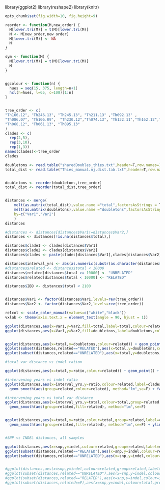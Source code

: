 library(ggplot2)
library(reshape2)
library(knitr)
```r
opts_chunk$set(fig.width=10, fig.height=9)

``` 

```r
reorder <- function(M,new_order) {
  M[lower.tri(M)] = t(M)[lower.tri(M)]
  M <- M[new_order,new_order]
  M[lower.tri(M)] <- NA
  M
}

sym <- function(M) {
  M[lower.tri(M)] = t(M)[lower.tri(M)]
  M
}


ggcolour <- function(n) {
  hues = seq(15, 375, length=n+1)
  hcl(h=hues, l=65, c=100)[1:n]
}


tree_order <- c(
"Th166.12", "Th246.13", "Th245.13", "Th211.13" ,"Th092.13" ,
"Th086.07", "Th106.09",  "Th230.12","Th074.13", "Th132.11","Th162.12","Th196.12", "Th106.11", "Th117.11", "Th134.11",
"Th068.12", "Th061.13", "Th095.13"
)
clades <- c(
  rep(2,5),
  rep(3,10),
  rep(1,3))
names(clades)<-tree_order
clades

```

```r

doubletons <- read.table("sharedDoubles_thies.txt",header=T,row.names=1,sep="\t")
total_dist <- read.table("Thies_manual.nj.dist.tab.txt",header=T,row.names=1,sep="\t")


doubletons <- reorder(doubletons,tree_order)
total_dist <- reorder(total_dist,tree_order)



```



```r

distances <- merge(
    melt(as.matrix(total_dist),value.name ="total",factorsAsStrings = T),
    melt(as.matrix(doubletons),value.name ="doubletons",factorsAsStrings = T),
    by=c("Var1","Var2")
    )
distances

#distances <- distances[distances$Var1!=distances$Var2,]
distances <- distances[!is.na(distances$total),]

distances$clade1 <- clades[distances$Var1]
distances$clade2 <- clades[distances$Var2]
distances$clades <- paste(clades[distances$Var1],clades[distances$Var2])

distances$interval_yrs <- abs(as.numeric(substr(as.character(distances$Var1),7,8)) - as.numeric(substr(as.character(distances$Var2),7,8)))
#distances$related <- distances$total < 10000
distances$related[distances$total >= 10000] <- "UNRELATED"
distances$related[distances$total < 10000] <- "RELATED"

distances$IBD <- distances$total < 2100


distances$Var1 <- factor(distances$Var1,levels=rev(tree_order))
distances$Var2 <- factor(distances$Var2,levels=rev(tree_order))


```

```r

relcol <- scale_color_manual(values=c("white","black"))
vxlab <- theme(axis.text.x = element_text(angle = 90, hjust = 1))  

ggplot(distances,aes(x=Var1,y=Var2,fill=total,label=total,colour=related)) + geom_tile() + scale_fill_gradient(trans="log") + geom_text(size=3) + relcol + vxlab
ggplot(distances,aes(x=Var1,y=Var2,fill=doubletons,label=doubletons,colour=doubletons)) + geom_tile() + scale_fill_gradient(trans="log") + geom_text(size=5) +  vxlab + scale_colour_gradient(low="white",high="red")


ggplot(distances,aes(x=total,y=doubletons,colour=related)) + geom_point() + scale_x_log10() + facet_grid(. ~ related)
ggplot(subset(distances,related=="RELATED"),aes(x=total,y=doubletons,colour=related)) + geom_point() + scale_x_log10() + facet_grid(. ~ related)
ggplot(subset(distances,related=="UNRELATED"),aes(x=total,y=doubletons,colour=related)) + geom_point() + scale_x_log10() + facet_grid(. ~ related)


```

```r

#total var distance vs indel ration

ggplot(distances,aes(x=total,y=ratio,colour=related)) + geom_point() + facet_grid(. ~ related,scale="free_x") + ylim(0,1.5)

#intervening years vs indel ratio
ggplot(distances,aes(x=interval_yrs,y=ratio,colour=related,label=clades)) + geom_text(size=4) +
  geom_smooth(aes(group=related,colour=related), method="lm",se=F) + facet_grid(. ~ related,scale="free_x") + ylim(0,1.5)

#intervening years vs total var distance
ggplot(distances,aes(x=interval_yrs,y=total,colour=total,group=related,label=clades)) + geom_text(size=4) +
  geom_smooth(aes(group=related,fill=related), method="lm",se=F)


ggplot(distances,aes(x=total,y=ratio,colour=total,group=related,label=clades)) + geom_text(size=4) +
  geom_smooth(aes(group=related,fill=related), method="lm",se=F) + ylim(0,1.3)


#SNP vs INDEL distances, all samples

ggplot(distances,aes(x=snp,y=indel,colour=related,group=related,label=clades)) + geom_text(size=4) + unrelatedLM + geom_abline(slope=0.5,linetype="dashed")
ggplot(subset(distances,related=="RELATED"),aes(x=snp,y=indel,colour=related,group=related,label=clades)) + geom_text(size=4) + unrelatedLM + geom_abline(linetype="dashed",slope=0.5)
ggplot(subset(distances,related=="UNRELATED"),aes(x=snp,y=indel,colour=related,group=related,label=clades)) + geom_text(size=4,colour=ggcolour(2)[[2]]) + unrelatedLM + geom_abline(linetype="dashed",slope=0.5)


#ggplot(distances,aes(x=snp,y=indel,colour=related,group=related,label=clades)) + geom_text(size=4) + unrelatedLM + facet_grid(. ~ related,scale="free")
#ggplot(subset(distances,related=="UNRELATED"),aes(x=snp,y=indel,colour=interval_yrs,group=related,label=clades)) + geom_text(size=4) + unrelatedLM
#ggplot(subset(distances,related=="RELATED"),aes(x=snp,y=indel,colour=interval_yrs,group=related,label=clades)) + geom_text(size=4) + unrelatedLM
#ggplot(subset(distances,related==F),aes(x=snp,y=indel,colour=total,group=related)) + geom_point(size=4)
```


